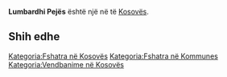 {{Fshat në 
 | Emri                = Lumbardhi Pejës
 | EmriAlt                = 
 | NAME_SHORT_FORM=      
 | NAME_GENERIC=      
 | NAME_SORT_NAME_RO=      LUMBARDHIPEJES
 | FULL_NAME_RO = Lumbardhi Pejës
 | FULL_NAME_ND_RO=Lumbardhi Pejes
 | SORT_NAME_RG=LUMBARDHIPEJES
 | FULL_NAME_RG=Lumbardhi Pejës
 | FULL_NAME_ND_RG=Lumbardhi Pejes
 | SRP_NAME_SHORT_FORM=      
 | SRP_NAME_GENERIC=      
 | SRP_NAME_SORT_NAME_RO=      
 | SRP_FULL_NAME_RO = 
 | SRP_FULL_NAME_ND_RO=
 | SRP_SORT_NAME_RG=
 | SRP_FULL_NAME_RG=
 | SRP_FULL_NAME_ND_RG=
 | Emri (Rasa dhanore) = 
 | Figura              = 
 | Shteti              = Kosovo
 | Komuna              = 
 | Kodi postar         = 
 | Sipërfaqja          = 

 | Popullsia           = 

 | Regj. i popullsisë  = 
 | Dend. e popullsisë  = 
 | Faqja zyrtare       = 
 <!--- Koordinatat ----> 
 | Gjerësia            = 42.581389
 | Gjatësia            = 20.569167
 | Lartësia            = 
}}
'''Lumbardhi Pejës''' është një [[]] në [[]] të [[Kosovës]].

<!-- == Gjeografia == -->
<!-- == Historia == -->
<!-- == Demografia == -->
== Shih edhe ==
{{Komuna }}
{{Kosovo-Administrata-Cung}}

[[Kategoria:Fshatra në Kosovës]]
[[Kategoria:Fshatra në Kommunes ]]
[[Kategoria:Vendbanime në Kosovës]]